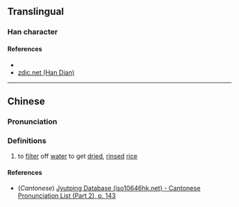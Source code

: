 {{character info/new}}
==Translingual==

===Han character===
{{Han char|rn=85|rad=水|as=11|sn=14|four=|canj=EYTU,XEYTU|ids=⿰氵竟}}

====References====
* {{Han ref|kx=0643.310|dkj=18077|dj=1051.110|hdz=31728.040|uh=6EF0|ud=28400}}
* [http://www.zdic.net/z/1d/js/6EF0.htm zdic.net (Han Dian)]

----

==Chinese==
{{zh-forms}}

===Pronunciation===
{{zh-pron
|m=jiàng
|c=koeng5
|mc=y
|oc=y
|ma=
|cat=v
}}

===Definitions===
{{zh-hanzi}}

# to [[filter]] off [[water]] to get [[dried]], [[rinse]]d [[rice]]

====References====
* (''Cantonese'') [http://www.iso10646hk.net/jp/document/download.jsp Jyutping Database (iso10646hk.net) - Cantonese Pronunciation List (Part 2), p. 143]